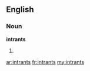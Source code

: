 ==English==

===Noun===
'''intrants'''

# {{plural of|[[intrant]]}}

[[ar:intrants]]
[[fr:intrants]]
[[my:intrants]]